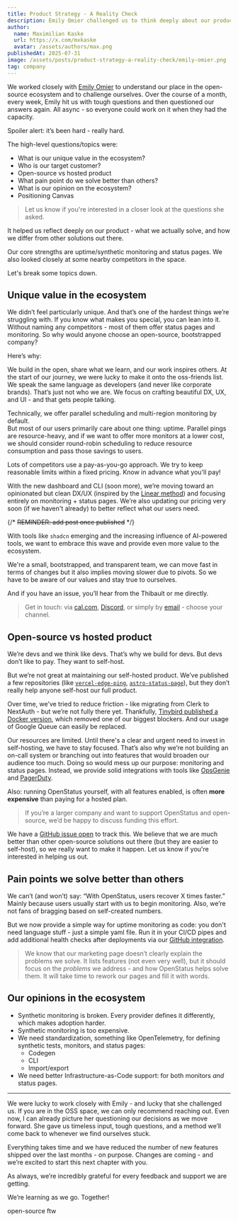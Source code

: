 ```yaml
---
title: Product Strategy - A Reality Check
description: Emily Omier challenged us to think deeply about our product strategy.
author:
  name: Maximilian Kaske
  url: https://x.com/mxkaske
  avatar: /assets/authors/max.png
publishedAt: 2025-07-31
image: /assets/posts/product-strategy-a-reality-check/emily-omier.png
tag: company
---
```


We worked closely with [Emily Omier](https://emilyomier.com/) to understand our place in the open-source ecosystem and to challenge ourselves. Over the course of a month, every week, Emily hit us with tough questions and then questioned our answers again. All async - so everyone could work on it when they had the capacity.  

Spoiler alert: it’s been hard - really hard.

The high-level questions/topics were:
- What is our unique value in the ecosystem?
- Who is our target customer?
- Open-source vs hosted product
- What pain point do we solve better than others?
- What is our opinion on the ecosystem?
- Positioning Canvas

> Let us know if you're interested in a closer look at the questions she asked.

It helped us reflect deeply on our product - what we actually solve, and how we differ from other solutions out there.

Our core strengths are uptime/synthetic monitoring and status pages. We also looked closely at some nearby competitors in the space.

Let's break some topics down.

## Unique value in the ecosystem

We didn’t feel particularly unique. And that’s one of the hardest things we’re struggling with. If you know what makes you special, you can lean into it.  
Without naming any competitors - most of them offer status pages and monitoring. So why would anyone choose an open-source, bootstrapped company?

Here’s why:

We build in the open, share what we learn, and our work inspires others. At the start of our journey, we were lucky to make it onto the oss-friends list. We speak the same language as developers (and never like corporate brands). That’s just not who we are. We focus on crafting beautiful DX, UX, and UI - and that gets people talking.

Technically, we offer parallel scheduling and multi-region monitoring by default.  
But most of our users primarily care about one thing: uptime. Parallel pings are resource-heavy, and if we want to offer more monitors at a lower cost, we should consider round-robin scheduling to reduce resource consumption and pass those savings to users.

Lots of competitors use a pay-as-you-go approach. We try to keep reasonable limits within a fixed pricing. Know in advance what you'll pay!

With the new dashboard and CLI (soon more), we’re moving toward an opinionated but clean DX/UX (inspired by the [Linear method](https://linear.app/method)) and focusing entirely on monitoring + status pages. We’re also updating our pricing very soon (if we haven't already) to better reflect what our users need.  

{/* ~~REMINDER: add post once published~~ */}

With tools like `shadcn` emerging and the increasing influence of AI-powered tools, we want to embrace this wave and provide even more value to the ecosystem.

We're a small, bootstrapped, and transparent team, we can move fast in terms of changes but it also implies moving slower due to pivots. So we have to be aware of our values and stay true to ourselves. 

And if you have an issue, you’ll hear from the Thibault or me directly. 

> Get in touch: via [cal.com](https://openstatus.dev/cal), [Discord](https://openstatus.dev/discord), or simply by [email](ping@openstatus.dev) - choose your channel.

## Open-source vs hosted product

We’re devs and we think like devs. That’s why we build for devs. But devs don’t like to pay. They want to self-host.

But we’re not great at maintaining our self-hosted product. We’ve published a few repositories (like [`vercel-edge-ping`](https://github.com/openstatusHQ/vercel-edge-ping), [`astro-status-page`](https://github.com/openstatusHQ/astro-status-page)), but they don’t really help anyone self-host our full product.

Over time, we’ve tried to reduce friction - like migrating from Clerk to NextAuth - but we’re not fully there yet. Thankfully, [Tinybird published a Docker version](https://www.tinybird.co/blog-posts/tinybird-local-docker-container), which removed one of our biggest blockers. And our usage of Google Queue can easily be replaced.

Our resources are limited. Until there's a clear and urgent need to invest in self-hosting, we have to stay focused. That’s also why we’re not building an on-call system or branching out into features that would broaden our audience too much. Doing so would mess up our purpose: monitoring and status pages. Instead, we provide solid integrations with tools like [OpsGenie](https://docs.openstatus.dev/alerting/providers/opsgenie/) and [PagerDuty](https://docs.openstatus.dev/alerting/providers/pagerduty/).

Also: running OpenStatus yourself, with all features enabled, is often **more expensive** than paying for a hosted plan.

> If you’re a larger company and want to support OpenStatus and open-source, we’d be happy to discuss funding this effort.

We have a [GitHub issue open](https://github.com/openstatusHQ/openstatus/issues/1209) to track this. We believe that we are much better than other open-source solutions out there (but they are easier to self-host), so we really want to make it happen. Let us know if you're interested in helping us out.

## Pain points we solve better than others

We can’t (and won’t) say: “With OpenStatus, users recover X times faster.”  Mainly because users usually start with us to begin monitoring. Also, we’re not fans of bragging based on self-created numbers.

But we now provide a simple way for uptime monitoring as code: you don't need language stuff - just a simple yaml file. Run it in your CI/CD pipes and add additional health checks after deployments via our [GitHub integration](https://docs.openstatus.dev/guides/how-to-run-synthetic-test-github-action/).

> We know that our marketing page doesn’t clearly explain the problems we solve. 
> It lists features (not even very well), but it should focus on the _problems_ we address - and how OpenStatus helps solve them. It will take time to rework our pages and fill it with words.

## Our opinions in the ecosystem

- Synthetic monitoring is broken. Every provider defines it differently, which makes adoption harder.
- Synthetic monitoring is too expensive.
- We need standardization, something like OpenTelemetry, for defining synthetic tests, monitors, and status pages:
	- Codegen
	- CLI
	- Import/export
- We need better Infrastructure-as-Code support: for both monitors _and_ status pages.

---

We were lucky to work closely with Emily - and lucky that she challenged us. If you are in the OSS space, we can only recommend reaching out.
Even now, I can already picture her questioning our decisions as we move forward. She gave us timeless input, tough questions, and a method we’ll come back to whenever we find ourselves stuck.

Everything takes time and we have reduced the number of new features shipped over the last months - on purpose. Changes are coming - and we’re excited to start this next chapter with you.  

As always, we’re incredibly grateful for every feedback and support we are getting.

We’re learning as we go. Together!

open-source ftw
